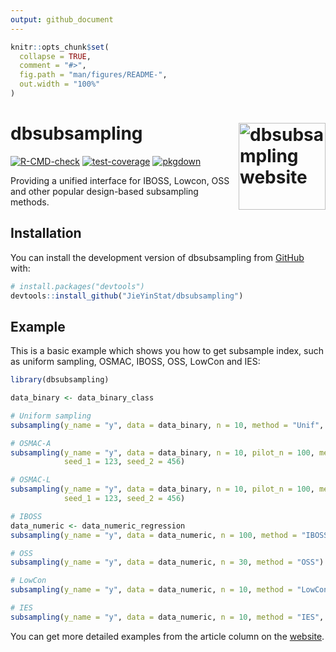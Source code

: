 ```yaml
---
output: github_document
---
```


<!-- README.md is generated from README.Rmd. Please edit that file -->

```r
knitr::opts_chunk$set(
  collapse = TRUE,
  comment = "#>",
  fig.path = "man/figures/README-",
  out.width = "100%"
)
```

# dbsubsampling <a href="https://jieyinstat.github.io/dbsubsampling/"><img src="man/figures/logo.png" align="right" height="139" alt="dbsubsampling website" /></a>

<!-- badges: start -->
[![R-CMD-check](https://github.com/JieYinStat/dbsubsampling/actions/workflows/R-CMD-check.yaml/badge.svg)](https://github.com/JieYinStat/dbsubsampling/actions/workflows/R-CMD-check.yaml)
[![test-coverage](https://github.com/JieYinStat/dbsubsampling/actions/workflows/test-coverage.yaml/badge.svg)](https://github.com/JieYinStat/dbsubsampling/actions/workflows/test-coverage.yaml)
[![pkgdown](https://github.com/JieYinStat/dbsubsampling/actions/workflows/pkgdown.yaml/badge.svg)](https://github.com/JieYinStat/dbsubsampling/actions/workflows/pkgdown.yaml)
<!-- badges: end -->

Providing a unified interface for IBOSS, Lowcon, OSS and other popular design-based subsampling methods.

## Installation

You can install the development version of dbsubsampling from [GitHub](https://github.com/) with:

``` r
# install.packages("devtools")
devtools::install_github("JieYinStat/dbsubsampling")
```

## Example

This is a basic example which shows you how to get subsample index, such as uniform sampling, OSMAC, IBOSS, OSS, LowCon and IES:

```r
library(dbsubsampling)

data_binary <- data_binary_class

# Uniform sampling
subsampling(y_name = "y", data = data_binary, n = 10, method = "Unif", seed = 123)

# OSMAC-A
subsampling(y_name = "y", data = data_binary, n = 10, pilot_n = 100, method = "OSMAC_A", 
            seed_1 = 123, seed_2 = 456)

# OSMAC-L
subsampling(y_name = "y", data = data_binary, n = 10, pilot_n = 100, method = "OSMAC_L",
            seed_1 = 123, seed_2 = 456)

# IBOSS
data_numeric <- data_numeric_regression
subsampling(y_name = "y", data = data_numeric, n = 100, method = "IBOSS")

# OSS
subsampling(y_name = "y", data = data_numeric, n = 30, method = "OSS")

# LowCon
subsampling(y_name = "y", data = data_numeric, n = 10, method = "LowCon", seed = 123, theta = 1)

# IES
subsampling(y_name = "y", data = data_numeric, n = 10, method = "IES", seed = 123, q = 16)
```

You can get more detailed examples from the article column on the [website](https://jieyinstat.github.io/dbsubsampling/).
